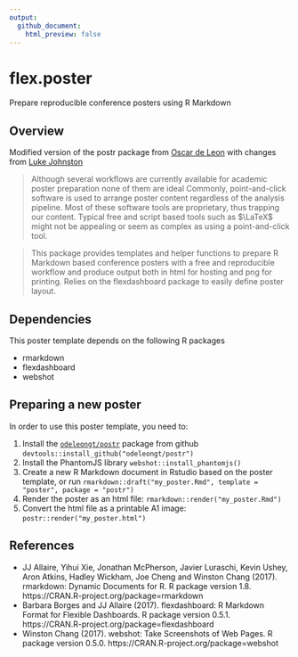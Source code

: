 ```yaml
---
output:
  github_document:
    html_preview: false
---
```


# flex.poster

Prepare reproducible conference posters using R Markdown

## Overview

Modified version of the postr package from [Oscar de Leon](https://github.com/odeleongt) with changes from [Luke Johnston](https://github.com/lwjohnst86)


> Although several workflows are currently available for academic
poster preparation none of them are ideal
Commonly, point-and-click software is used to arrange poster content
regardless of the analysis pipeline.
Most of these software tools are proprietary, thus trapping our content.
Typical free and script based tools such as $\LaTeX$ might not be appealing
or seem as complex as using a point-and-click tool.

> This package provides templates and helper functions to
prepare R Markdown based conference posters with a free and reproducible
workflow and
produce output both in html for hosting and png for printing.
Relies on the flexdashboard package to easily define poster layout.


## Dependencies

This poster template depends on the following R packages

- rmarkdown
- flexdashboard
- webshot


## Preparing a new poster

In order to use this poster template, you need to:

1. Install the [`odeleongt/postr`](https://github.com/odeleongt/postr) package
  from github `devtools::install_github("odeleongt/postr")`
2. Install the PhantomJS library `webshot::install_phantomjs()`
3. Create a new R Markdown document in Rstudio based on the poster template,
  or run `rmarkdown::draft("my_poster.Rmd", template = "poster", package = "postr")`
4. Render the poster as an html file: `rmarkdown::render("my_poster.Rmd")`
5. Convert the html file as a printable A1 image: `postr::render("my_poster.html")`


## References

- JJ Allaire, Yihui Xie, Jonathan McPherson, Javier Luraschi, Kevin Ushey, Aron Atkins, Hadley Wickham, Joe Cheng and
  Winston Chang (2017). rmarkdown: Dynamic Documents for R. R package version 1.8.
  https://CRAN.R-project.org/package=rmarkdown
- Barbara Borges and JJ Allaire (2017). flexdashboard: R Markdown Format for Flexible Dashboards. R package version 0.5.1.
  https://CRAN.R-project.org/package=flexdashboard
- Winston Chang (2017). webshot: Take Screenshots of Web Pages. R package version 0.5.0.
  https://CRAN.R-project.org/package=webshot
